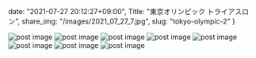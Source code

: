 date: "2021-07-27 20:12:27+09:00",
Title: "東京オリンピック トライアスロン",
share_img: "/images/2021_07_27_7.jpg",
slug: "tokyo-olympic-2"
}

<img src="/images/2021_07_27_1.jpg" alt="post image" />
<img src="/images/2021_07_27_2.jpg" alt="post image" />
<img src="/images/2021_07_27_3.jpg" alt="post image" />
<img src="/images/2021_07_27_4.jpg" alt="post image" />
<img src="/images/2021_07_27_5.jpg" alt="post image" />
<img src="/images/2021_07_27_6.jpg" alt="post image" />
<img src="/images/2021_07_27_7.jpg" alt="post image" />
<img src="/images/2021_07_27_8.jpg" alt="post image" />